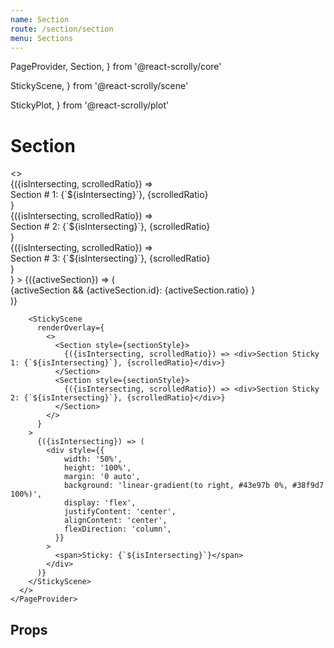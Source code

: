 ```yaml
---
name: Section
route: /section/section
menu: Sections
---
```


  PageProvider,
  Section,
} from '@react-scrolly/core'

  StickyScene,
} from '@react-scrolly/scene'

  StickyPlot,
} from '@react-scrolly/plot'


# Section
<Playground>
  <div style={{ width: '100%', background: 'linear-gradient(135deg, #f5f7fa 0%, #c3cfe2 100%)' }}>
    <PageProvider>
      <>
        <StickyPlot
          renderOverlay={
            <>
              <Section trackingId="section1" style={sectionStyle}>
                {({isIntersecting, scrolledRatio}) => <div>Section # 1: {`${isIntersecting}`}, {scrolledRatio}</div>}
              </Section>
              <Section trackingId="section2" style={sectionStyle}>
                {({isIntersecting, scrolledRatio}) => <div>Section # 2: {`${isIntersecting}`}, {scrolledRatio}</div>}
              </Section>
              <Section trackingId="section3" style={sectionStyle}>
                {({isIntersecting, scrolledRatio}) => <div>Section # 3: {`${isIntersecting}`}, {scrolledRatio}</div>}
              </Section>
            </>
          }
        >
          {({activeSection}) => (
            <div style={{
                width: '50%',
                height: '100%',
                margin: '0 auto',
                background: 'linear-gradient(to right, #43e97b 0%, #38f9d7 100%)',
                display: 'flex',
                justifyContent: 'center',
                alignContent: 'center',
                flexDirection: 'column',
              }}
            >
              {activeSection &&
                <span>{activeSection.id}: {activeSection.ratio}</span>
              }
            </div>
          )}
        </StickyPlot>

        <StickyScene
          renderOverlay={
            <>
              <Section style={sectionStyle}>
                {({isIntersecting, scrolledRatio}) => <div>Section Sticky 1: {`${isIntersecting}`}, {scrolledRatio}</div>}
              </Section>
              <Section style={sectionStyle}>
                {({isIntersecting, scrolledRatio}) => <div>Section Sticky 2: {`${isIntersecting}`}, {scrolledRatio}</div>}
              </Section>
            </>
          }
        >
          {({isIntersecting}) => (
            <div style={{
                width: '50%',
                height: '100%',
                margin: '0 auto',
                background: 'linear-gradient(to right, #43e97b 0%, #38f9d7 100%)',
                display: 'flex',
                justifyContent: 'center',
                alignContent: 'center',
                flexDirection: 'column',
              }}
            >
              <span>Sticky: {`${isIntersecting}`}</span>
            </div>
          )}
        </StickyScene>
      </>
    </PageProvider>
  </div>
</Playground>


## Props

<Props of={Section} />
